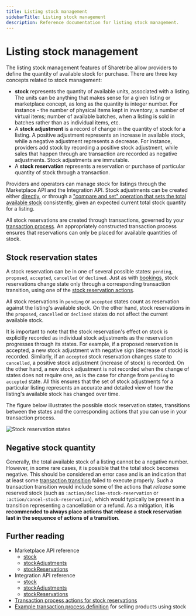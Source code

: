```yaml
---
title: Listing stock management
sidebarTitle: Listing stock management
description: Reference documentation for listing stock management.
---
```


# Listing stock management

The listing stock management features of Sharetribe allow providers to
define the quantity of available stock for purchase. There are three key
concepts related to stock management:

- **stock** represents the quantity of available units, associated with
  a listing. The units can be anything that makes sense for a given
  listing or marketplace concept, as long as the quantity is integer
  number. For instance - the number of physical items kept in inventory;
  a number of virtual items; number of available batches, when a listing
  is sold in batches rather than as individual items, etc.
- A **stock adjustment** is a record of change in the quantity of stock
  for a listing. A positive adjustment represents an increase in
  available stock, while a negative adjustment represents a decrease.
  For instance, providers add stock by recording a positive stock
  adjustment, while sales that happen through are transaction are
  recorded as negative adjustments. Stock adjustments are immutable.
- A **stock reservation** represents a reservation or purchase of
  particular quantity of stock through a transaction.

Providers and operators can manage stock for listings through the
Marketplace API and the Integration API. Stock adjustments can be
created either
[directly](https://www.sharetribe.com/api-reference/marketplace.html#create-stock-adjustment),
or through a
["compare and set" operation that sets the total available stock](https://www.sharetribe.com/api-reference/marketplace.html#compare-and-set-total-stock)
consistently, given an expected current total stock quantity for a
listing.

All stock reservations are created through transactions, governed by
your [transaction process](/concepts/transactions/transaction-process/).
An appropriately constructed transaction process ensures that
reservations can only be placed for available quantities of stock.

## Stock reservation states

A stock reservation can be in one of several possible states: `pending`,
`proposed`, `accepted`, `cancelled` or `declined`. Just as with
[bookings](/references/availability/#booking-states), stock reservations
change state only through a corresponding transaction transition, using
one of the
[stock reservation actions](/references/transaction-process-actions/#stock-reservations).

All stock reservations in `pending` or `accepted` states count as
reservation against the listing's available stock. On the other hand,
stock reservations in the `proposed`, `cancelled` or `declined` states
do not affect the current available stock.

It is important to note that the stock reservation's effect on stock is
explicitly recorded as individual stock adjustments as the reservation
progresses through its states. For example, if a proposed reservation is
accepted, a new stock adjustment with negative sign (decrease of stock)
is recorded. Similarly, if an `accepted` stock reservation changes state
to `cancelled`, a positive stock adjustment (increase of stock) is
recorded. On the other hand, a new stock adjustment is not recorded when
the change of states does not require one, as is the case for change
from `pending` to `accepted` state. All this ensures that the set of
stock adjustments for a particular listing represents an accurate and
detailed view of how the listing's available stock has changed over
time.

The figure below illustrates the possible stock reservation states,
transitions between the states and the corresponding actions that you
can use in your transaction process.

![Stock reservation states](./stock-reservation-states.png)

## Negative stock quantity

Generally, the total available stock of a listing cannot be a negative
number. However, in some rare cases, it is possible that the total stock
becomes negative. This should be considered an error case and is an
indication that at least some
[transaction transition](/concepts/transactions/transaction-process/)
failed to execute properly. Such a transaction transition would include
some of the actions that _release_ some reserved stock (such as
`:action/decline-stock-reservation` or
`:action/cancel-stock-reservation`), which would typically be present in
a transition representing a cancellation or a refund. As a mitigation,
**it is recommended to always place actions that release a stock
reservation last in the sequence of actions of a transition**.

## Further reading

- Marketplace API reference
  - [stock](https://www.sharetribe.com/api-reference/marketplace.html#stock)
  - [stockAdjustments](https://www.sharetribe.com/api-reference/marketplace.html#stock-adjustments)
  - [stockReservations](https://www.sharetribe.com/api-reference/marketplace.html#stock-reservations)
- Integration API reference
  - [stock](https://www.sharetribe.com/api-reference/integration.html#stock)
  - [stockAdjustments](https://www.sharetribe.com/api-reference/integration.html#stock-adjustments)
  - [stockReservations](https://www.sharetribe.com/api-reference/integration.html#stock-reservations)
- [Transaction process actions for stock reservations](/references/transaction-process-actions/#stock-reservations)
- [Example transaction process definition](https://github.com/sharetribe/example-processes#default-purchase)
  for selling products using stock
